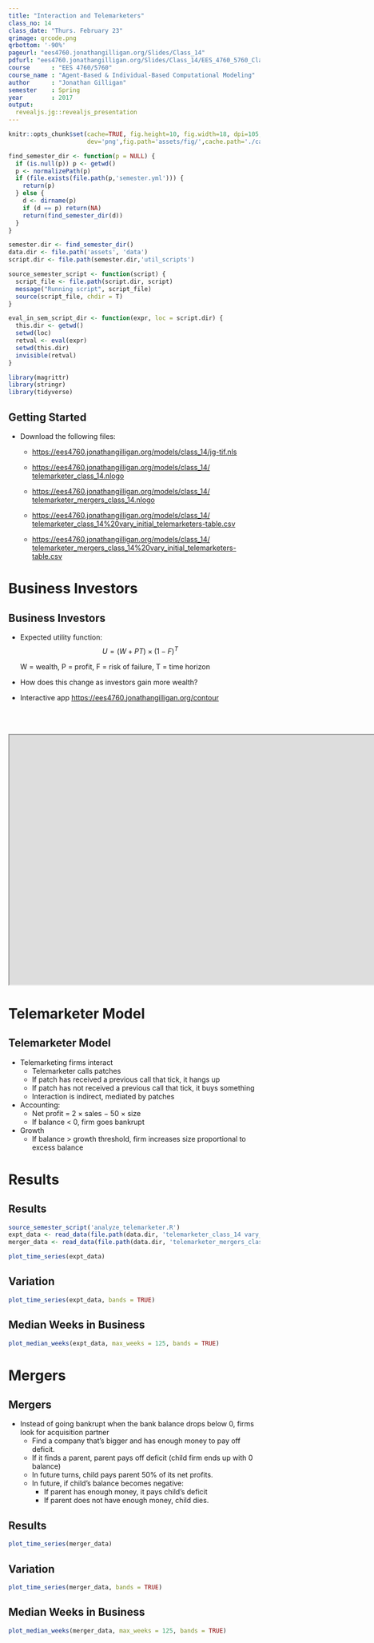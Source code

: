 ```yaml
---
title: "Interaction and Telemarketers"
class_no: 14
class_date: "Thurs. February 23"
qrimage: qrcode.png
qrbottom: '-90%'
pageurl: "ees4760.jonathangilligan.org/Slides/Class_14"
pdfurl: "ees4760.jonathangilligan.org/Slides/Class_14/EES_4760_5760_Class_14_Slides.pdf"
course      : "EES 4760/5760"
course_name : "Agent-Based & Individual-Based Computational Modeling"
author      : "Jonathan Gilligan"
semester    : Spring
year        : 2017
output:
  revealjs.jg::revealjs_presentation
---
```

```r
knitr::opts_chunk$set(cache=TRUE, fig.height=10, fig.width=18, dpi=105,
                      dev='png',fig.path='assets/fig/',cache.path='./cache/')

find_semester_dir <- function(p = NULL) {
  if (is.null(p)) p <- getwd()
  p <- normalizePath(p)
  if (file.exists(file.path(p,'semester.yml'))) {
    return(p)
  } else {
    d <- dirname(p)
    if (d == p) return(NA)
    return(find_semester_dir(d))
  }
}

semester.dir <- find_semester_dir()
data.dir <- file.path('assets', 'data')
script.dir <- file.path(semester.dir,'util_scripts')

source_semester_script <- function(script) {
  script_file <- file.path(script.dir, script)
  message("Running script", script_file)
  source(script_file, chdir = T)
}

eval_in_sem_script_dir <- function(expr, loc = script.dir) {
  this.dir <- getwd()
  setwd(loc)
  retval <- eval(expr)
  setwd(this.dir)
  invisible(retval)
}

library(magrittr)
library(stringr)
library(tidyverse)
```
## Getting Started {#getting-started}

* Download the following files:
    * [https://ees4760.jonathangilligan.org/models/class_14/jg-tif.nls](https://ees4760.jonathangilligan.org/models/class_14/jg-tif.nls)

    * [https://ees4760.jonathangilligan.org/models/class_14/<br/>telemarketer_class_14.nlogo](https://ees4760.jonathangilligan.org/models/class_14/telemarketer_class_14.nlogo)

    * [https://ees4760.jonathangilligan.org/models/class_14/<br/>telemarketer_mergers_class_14.nlogo](https://ees4760.jonathangilligan.org/models/class_14/telemarketer_mergers_class_14.nlogo)

    * [https://ees4760.jonathangilligan.org/models/class_14/<br/>telemarketer_class_14%20vary_initial_telemarketers-table.csv](https://ees4760.jonathangilligan.org/models/class_14/telemarketer_class_14%20vary_initial_telemarketers-table.csv)

    * [https://ees4760.jonathangilligan.org/models/class_14/<br/>telemarketer_mergers_class_14%20vary_initial_telemarketers-table.csv](https://ees4760.jonathangilligan.org/models/class_14/telemarketer_mergers_class_14%20vary_initial_telemarketers-table.csv)

# Business Investors {#investor-sec data-transition="fade-out" data-state="skip_slide"}

## Business Investors {.ninety}

* Expected utility function: 
  $$U = (W + PT) \times (1 - F)^T$$

    W = wealth, P = profit, F = risk of failure, T = time horizon

* How does this change as investors gain more wealth?

* Interactive app <https://ees4760.jonathangilligan.org/contour>

<div  style="padding-top:50px;">
<iframe height=500 width=1800 src="https://ees4760.jonathangilligan.org/contour">
Open app at <https://ees4760.jonathangilligan.org/contour>
</iframe>
</div>


# Telemarketer Model {#telemarketer-sec data-transition="fade-out" data-state="skip_slide"}

## Telemarketer Model {#telemarketer data-transition="fade-in"}

* Telemarketing firms interact
    * Telemarketer calls patches
    * If patch has received a previous call that tick, it hangs up
    * If patch has not received a previous call that tick, it buys something
    * Interaction is indirect, mediated by patches
* Accounting:
    * Net profit = 2 &times; sales &minus; 50 &times; size
    * If balance < 0, firm goes bankrupt
* Growth
    * If balance > growth threshold, firm increases size proportional to excess balance

# Results {#tm-results-sec data-transition="fade-out" data-state="skip_slide"}

## Results {#results data-transition="fade-in"}

```r
source_semester_script('analyze_telemarketer.R')
expt_data <- read_data(file.path(data.dir, 'telemarketer_class_14 vary_initial_telemarketers-table.csv')) %>% fix_names()
merger_data <- read_data(file.path(data.dir, 'telemarketer_mergers_class_14 vary_initial_telemarketers-table.csv')) %>% fix_names()
```
```r
plot_time_series(expt_data)
```

## Variation {#tm-variation}

```r
plot_time_series(expt_data, bands = TRUE)
```

## Median Weeks in Business {#tm-median-weeks}

```r
plot_median_weeks(expt_data, max_weeks = 125, bands = TRUE)
```

# Mergers {#merger-sec data-transition="fade-out" data-state="skip_slide"}

## Mergers {#mergers data-transition="fade-in"}

* Instead of going bankrupt when the bank balance drops below 0, firms look for acquisition partner
    * Find a company that's bigger and has enough money to pay off deficit.
    * If it finds a parent, parent pays off deficit (child firm ends up with 0 balance)
    * In future turns, child pays parent 50% of its net profits.
    * In future, if child's balance becomes negative:
        * If parent has enough money, it pays child's deficit
        * If parent does not have enough money, child dies.


## Results {#merger-results}

```r
plot_time_series(merger_data)
```

## Variation {#merger-variation}

```r
plot_time_series(merger_data, bands = TRUE)
```

## Median Weeks in Business {#merger-median-weeks}

```r
plot_median_weeks(merger_data, max_weeks = 125, bands = TRUE)
```
